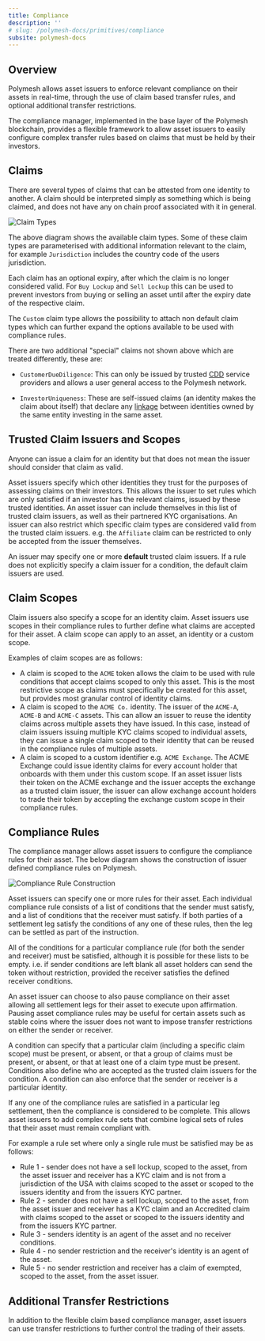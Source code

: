 ```yaml
---
title: Compliance
description: ''
# slug: /polymesh-docs/primitives/compliance
subsite: polymesh-docs
---
```


## Overview

Polymesh allows asset issuers to enforce relevant compliance on their assets in real-time, through the use of claim based transfer rules, and optional additional transfer restrictions.

The compliance manager, implemented in the base layer of the Polymesh blockchain, provides a flexible framework to allow asset issuers to easily configure complex transfer rules based on claims that must be held by their investors.

## Claims

There are several types of claims that can be attested from one identity to another. A claim should be interpreted simply as something which is being claimed, and does not have any on chain proof associated with it in general.

![Claim Types](../images/claim_construction.png)

The above diagram shows the available claim types. Some of these claim types are parameterised with additional information relevant to the claim, for example `Jurisdiction` includes the country code of the users jurisdiction.

Each claim has an optional expiry, after which the claim is no longer considered valid. For `Buy Lockup` and `Sell Lockup` this can be used to prevent investors from buying or selling an asset until after the expiry date of the respective claim.

The `Custom` claim type allows the possibility to attach non default claim types which can further expand the options available to be used with compliance rules.

There are two additional "special" claims not shown above which are treated differently, these are:

- `CustomerDueDiligence`: This can only be issued by trusted [CDD](../cdd/) service providers and allows a user general access to the Polymesh network.

- `InvestorUniqueness`: These are self-issued claims (an identity makes the claim about itself) that declare any [linkage](../confidential-identity/) between identities owned by the same entity investing in the same asset.

## Trusted Claim Issuers and Scopes

Anyone can issue a claim for an identity but that does not mean the issuer should consider that claim as valid.

Asset issuers specify which other identities they trust for the purposes of assessing claims on their investors. This allows the issuer to set rules which are only satisfied if an investor has the relevant claims, issued by these trusted identities. An asset issuer can include themselves in this list of trusted claim issuers, as well as their partnered KYC organisations. An issuer can also restrict which specific claim types are considered valid from the trusted claim issuers. e.g. the `Affiliate` claim can be restricted to only be accepted from the issuer themselves.

An issuer may specify one or more **default** trusted claim issuers. If a rule does not explicitly specify a claim issuer for a condition, the default claim issuers are used.

## Claim Scopes

Claim issuers also specify a scope for an identity claim. Asset issuers use scopes in their compliance rules to further define what claims are accepted for their asset. A claim scope can apply to an asset, an identity or a custom scope.

Examples of claim scopes are as follows:

- A claim is scoped to the `ACME` token allows the claim to be used with rule conditions that accept claims scoped to only this asset. This is the most restrictive scope as claims must specifically be created for this asset, but provides most granular control of identity claims.
- A claim is scoped to the `ACME Co.` identity. The issuer of the `ACME-A`, `ACME-B` and `ACME-C` assets. This can allow an issuer to reuse the identity claims across multiple assets they have issued. In this case, instead of claim issuers issuing multiple KYC claims scoped to individual assets, they can issue a single claim scoped to their identity that can be reused in the compliance rules of multiple assets.
- A claim is scoped to a custom identifier e.g. `ACME Exchange`. The ACME Exchange could issue identity claims for every account holder that onboards with them under this custom scope. If an asset issuer lists their token on the ACME exchange and the issuer accepts the exchange as a trusted claim issuer, the issuer can allow exchange account holders to trade their token by accepting the exchange custom scope in their compliance rules.

## Compliance Rules

The compliance manager allows asset issuers to configure the compliance rules for their asset. The below diagram shows the construction of issuer defined compliance rules on Polymesh.

![Compliance Rule Construction](../images/compliance_rule_construction.png)

Asset issuers can specify one or more rules for their asset. Each individual compliance rule consists of a list of conditions that the sender must satisfy, and a list of conditions that the receiver must satisfy. If both parties of a settlement leg satisfy the conditions of any one of these rules, then the leg can be settled as part of the instruction.

All of the conditions for a particular compliance rule (for both the sender and receiver) must be satisfied, although it is possible for these lists to be empty. i.e. if sender conditions are left blank all asset holders can send the token without restriction, provided the receiver satisfies the defined receiver conditions.

An asset issuer can choose to also pause compliance on their asset allowing all settlement legs for their asset to execute upon affirmation. Pausing asset compliance rules may be useful for certain assets such as stable coins where the issuer does not want to impose transfer restrictions on either the sender or receiver.

A condition can specify that a particular claim (including a specific claim scope) must be present, or absent, or that a group of claims must be present, or absent, or that at least one of a claim type must be present. Conditions also define who are accepted as the trusted claim issuers for the condition. A condition can also enforce that the sender or receiver is a particular identity.

If any one of the compliance rules are satisfied in a particular leg settlement, then the compliance is considered to be complete. This allows asset issuers to add complex rule sets that combine logical sets of rules that their asset must remain compliant with.

For example a rule set where only a single rule must be satisfied may be as follows:

- Rule 1 - sender does not have a sell lockup, scoped to the asset, from the asset issuer and receiver has a KYC claim and is not from a jurisdiction of the USA with claims scoped to the asset or scoped to the issuers identity and from the issuers KYC partner.
- Rule 2 - sender does not have a sell lockup, scoped to the asset, from the asset issuer and receiver has a KYC claim and an Accredited claim with claims scoped to the asset or scoped to the issuers identity and from the issuers KYC partner.
- Rule 3 - senders identity is an agent of the asset and no receiver conditions.
- Rule 4 - no sender restriction and the receiver's identity is an agent of the asset.
- Rule 5 - no sender restriction and receiver has a claim of exempted, scoped to the asset, from the asset issuer.

## Additional Transfer Restrictions

In addition to the flexible claim based compliance manager, asset issuers can use transfer restrictions to further control the trading of their assets.
